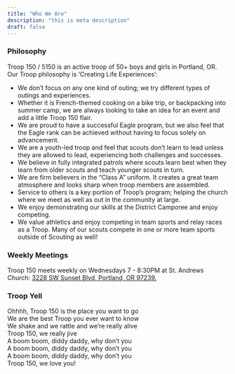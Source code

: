 ```yaml
---
title: "Who We Are"
description: "this is meta description"
draft: false
---
```


### Philosophy

Troop 150 / 5150 is an active troop of 50+ boys and girls in Portland, OR. Our Troop philosophy is ‘Creating Life Experiences’:
* We don’t focus on any one kind of outing; we try different types of outings and experiences.
* Whether it is French-themed cooking on a bike trip, or backpacking into summer camp, we are always
looking to take an idea for an event and add a little Troop 150 flair.
* We are proud to have a successful Eagle program, but we also feel that the Eagle rank can be achieved without
having to focus solely on advancement.
* We are a youth-led troop and feel that scouts don’t learn to lead unless they are allowed to lead, experiencing
both challenges and successes.
* We believe in fully integrated patrols where scouts learn best when they learn from older scouts and
teach younger scouts in turn.
* We are firm believers in the “Class A” uniform. It creates a great team atmosphere and looks sharp when troop
members are assembled.
* Service to others is a key portion of Troop’s program; helping the church where we meet as well as out in the
community at large.
* We enjoy demonstrating our skills at the District Camporee and enjoy competing.
* We value athletics and enjoy competing in team sports and relay races as a Troop. Many of our scouts
compete in one or more team sports outside of Scouting as well!

### Weekly Meetings

Troop 150 meets weekly on Wednesdays 7 - 8:30PM at St. Andrews Church: <a target="_blank" href="https://www.google.com/maps/place/St+Andrew's+Presbyterian+Church/@45.4885215,-122.7100107,15z/data=!4m6!3m5!1s0x54950bb10d0ba7af:0xaed6dbdca741bfaa!8m2!3d45.4885215!4d-122.7100107!16s%2Fg%2F1td7bw8k?entry=ttu&g_ep=EgoyMDI0MDkxNS4wIKXMDSoASAFQAw%3D%3D">3228 SW Sunset Blvd, Portland, OR 97239.</a>

### Troop Yell

Ohhhh, Troop 150 is the place you want to go<br />
We are the best Troop you ever want to know<br />
We shake and we rattle and we’re really alive<br />
Troop 150, we really jive<br />
A boom boom, diddy daddy, why don’t you<br />
A boom boom, diddy daddy, why don’t you<br />
A boom boom, diddy daddy, why don’t you<br />
Troop 150, we love you!<br />